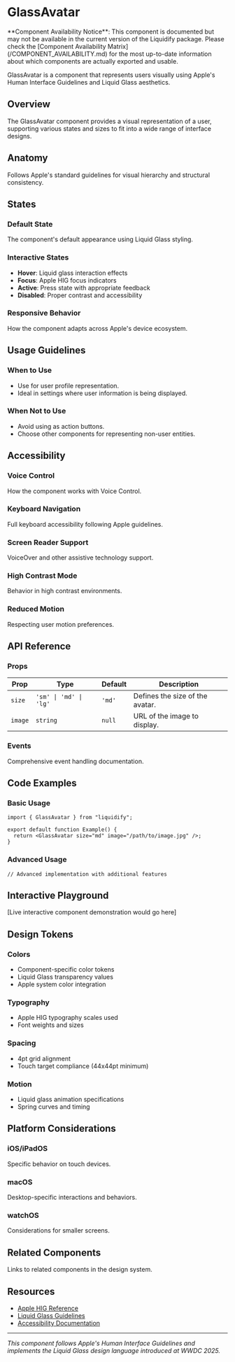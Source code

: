 
# GlassAvatar

<Callout type="warning">
  **Component Availability Notice**: This component is documented but may not be
  available in the current version of the Liquidify package. Please check the
  [Component Availability Matrix](/COMPONENT_AVAILABILITY.md) for the most
  up-to-date information about which components are actually exported and
  usable.
</Callout>

GlassAvatar is a component that represents users visually using Apple's Human Interface Guidelines and Liquid Glass aesthetics.

## Overview

The GlassAvatar component provides a visual representation of a user, supporting various states and sizes to fit into a wide range of interface designs.

## Anatomy

Follows Apple's standard guidelines for visual hierarchy and structural consistency.

## States

### Default State

The component's default appearance using Liquid Glass styling.

### Interactive States

- **Hover**: Liquid glass interaction effects
- **Focus**: Apple HIG focus indicators
- **Active**: Press state with appropriate feedback
- **Disabled**: Proper contrast and accessibility

### Responsive Behavior

How the component adapts across Apple's device ecosystem.

## Usage Guidelines

### When to Use

- Use for user profile representation.
- Ideal in settings where user information is being displayed.

### When Not to Use

- Avoid using as action buttons.
- Choose other components for representing non-user entities.

## Accessibility

### Voice Control

How the component works with Voice Control.

### Keyboard Navigation

Full keyboard accessibility following Apple guidelines.

### Screen Reader Support

VoiceOver and other assistive technology support.

### High Contrast Mode

Behavior in high contrast environments.

### Reduced Motion

Respecting user motion preferences.

## API Reference

### Props

| Prop    | Type                   | Default | Description                     |
| ------- | ---------------------- | ------- | ------------------------------- |
| `size`  | `'sm' \| 'md' \| 'lg'` | `'md'`  | Defines the size of the avatar. |
| `image` | `string`               | `null`  | URL of the image to display.    |

### Events

Comprehensive event handling documentation.

## Code Examples

### Basic Usage

```tsx
import { GlassAvatar } from "liquidify";

export default function Example() {
  return <GlassAvatar size="md" image="/path/to/image.jpg" />;
}
```

### Advanced Usage

```tsx
// Advanced implementation with additional features
```

## Interactive Playground

[Live interactive component demonstration would go here]

## Design Tokens

### Colors

- Component-specific color tokens
- Liquid Glass transparency values
- Apple system color integration

### Typography

- Apple HIG typography scales used
- Font weights and sizes

### Spacing

- 4pt grid alignment
- Touch target compliance (44x44pt minimum)

### Motion

- Liquid glass animation specifications
- Spring curves and timing

## Platform Considerations

### iOS/iPadOS

Specific behavior on touch devices.

### macOS

Desktop-specific interactions and behaviors.

### watchOS

Considerations for smaller screens.

## Related Components

Links to related components in the design system.

## Resources

- [Apple HIG Reference]()
- [Liquid Glass Guidelines]()
- [Accessibility Documentation]()

---

_This component follows Apple's Human Interface Guidelines and implements the Liquid Glass design language introduced at WWDC 2025._
